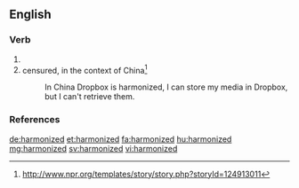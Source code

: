 ==English==

===Verb===
{{head|en|verb form}}

# {{en-past of|harmonize}}
# censured, in the context of China<ref>http://www.npr.org/templates/story/story.php?storyId=124913011</ref>
#: In China Dropbox is harmonized, I can store my media in Dropbox, but I can't retrieve them.

===References===
<references/>

[[de:harmonized]]
[[et:harmonized]]
[[fa:harmonized]]
[[hu:harmonized]]
[[mg:harmonized]]
[[sv:harmonized]]
[[vi:harmonized]]
